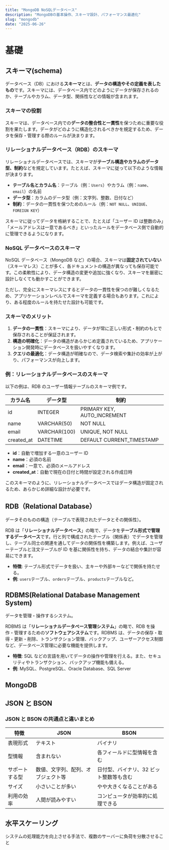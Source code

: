 ```yaml
---
title: "MongoDB NoSQLデータベース"
description: "MongoDBの基本操作、スキーマ設計、パフォーマンス最適化"
slug: "mongodb"
date: "2025-06-26"
---
```


# 基礎

## スキーマ(schema)

データベース（DB）における**スキーマ**とは、**データの構造やその定義を表したもの**です。スキーマには、データベース内でどのようにデータが保存されるのか、テーブルやカラム、データ型、関係性などの情報が含まれます。

### スキーマの役割

スキーマは、データベース内での**データの整合性と一貫性**を保つために重要な役割を果たします。データがどのように構造化されるべきかを規定するため、データを保存・管理する際のルールが決まります。

### リレーショナルデータベース（RDB）のスキーマ

リレーショナルデータベースでは、スキーマが**テーブル構造やカラムのデータ型、制約**などを規定しています。たとえば、スキーマに従って以下のような情報が決まります。

- **テーブル名とカラム名**：テーブル（例：`Users`）やカラム（例：`name`、`email`）の名前
- **データ型**：カラムのデータ型（例：文字列、整数、日付など）
- **制約**：データの一貫性を保つためのルール（例：`NOT NULL`、`UNIQUE`、`FOREIGN KEY`）

スキーマに従ってデータを格納することで、たとえば「ユーザー ID は整数のみ」「メールアドレスは一意であるべき」といったルールをデータベース側で自動的に管理できるようになります。

### NoSQL データベースのスキーマ

NoSQL データベース（MongoDB など）の場合、スキーマは**固定されていない**（スキーマレス）ことが多く、各ドキュメントの構造が異なっても保存可能です。この柔軟性により、データ構造の変更や追加に強くなり、スキーマを厳密に設計しなくても動かすことができます。

ただし、完全にスキーマレスにするとデータの一貫性を保つのが難しくなるため、アプリケーションレベルでスキーマを定義する場合もあります。これにより、ある程度のルールを持たせた設計も可能です。

### スキーマのメリット

1. **データの一貫性**：スキーマにより、データが常に正しい形式・制約のもとで保存されることが保証されます。
2. **構造の明確化**：データの構造があらかじめ定義されているため、アプリケーション開発時にデータベースを扱いやすくなります。
3. **クエリの最適化**：データ構造が明確なので、データ検索や集計の効率が上がり、パフォーマンスが向上します。

### 例：リレーショナルデータベースのスキーマ

以下の例は、RDB のユーザー情報テーブルのスキーマ例です。

| カラム名   | データ型     | 制約                        |
| ---------- | ------------ | --------------------------- |
| id         | INTEGER      | PRIMARY KEY, AUTO_INCREMENT |
| name       | VARCHAR(50)  | NOT NULL                    |
| email      | VARCHAR(100) | UNIQUE, NOT NULL            |
| created_at | DATETIME     | DEFAULT CURRENT_TIMESTAMP   |

- **id**：自動で増加する一意のユーザー ID
- **name**：必須の名前
- **email**：一意で、必須のメールアドレス
- **created_at**：自動で現在の日付と時間が設定される作成日時

このスキーマのように、リレーショナルデータベースではデータ構造が固定されるため、あらかじめ詳細な設計が必要です。

## RDB（Relational Database）

データそのものの構造（テーブルで表現されたデータとその関係性）。

RDB は「**リレーショナルデータベース**」の略で、データを**テーブル形式で管理するデータベース**です。行と列で構成されたテーブル（関係表）でデータを管理し、テーブル同士の関連を通してデータの関係性を構築します。例えば、ユーザーテーブルと注文テーブルが ID を基に関係性を持ち、データの結合や集計が容易にできます。

- **特徴**: テーブル形式でデータを扱い、主キーや外部キーなどで関係を持たせる。
- **例**: `users`テーブル、`orders`テーブル、`products`テーブルなど。

## RDBMS(Relational Database Management System)

データを管理・操作するシステム。

RDBMS は「**リレーショナルデータベース管理システム**」の略で、RDB を操作・管理するための**ソフトウェアシステム**です。RDBMS は、データの保存・取得・更新・削除、トランザクション管理、バックアップ、ユーザーアクセス制御など、データベース管理に必要な機能を提供します。

- **特徴**: SQL などの言語を用いてデータの操作や管理を行える。また、セキュリティやトランザクション、バックアップ機能も備える。
- **例**: MySQL、PostgreSQL、Oracle Database、SQL Server

## MongoDB

## JSON と BSON

### JSON と BSON の共通点と違いまとめ

| 特徴           | JSON                               | BSON                                    |
| -------------- | ---------------------------------- | --------------------------------------- |
| 表現形式       | テキスト                           | バイナリ                                |
| 型情報         | 含まれない                         | 各フィールドに型情報を含む              |
| サポートする型 | 数値、文字列、配列、オブジェクト等 | 日付型、バイナリ、32 ビット整数等も含む |
| サイズ         | 小さいことが多い                   | やや大きくなることがある                |
| 利用の効率     | 人間が読みやすい                   | コンピュータが効率的に処理できる        |

## 水平スケーリング

システムの処理能力を向上させる手法で、複数のサーバーに負荷を分散させること
